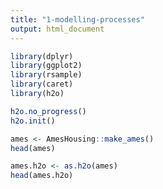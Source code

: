 ```yaml
---
title: "1-modelling-processes"
output: html_document
---
```


```r
library(dplyr)
library(ggplot2)
library(rsample)
library(caret)
library(h2o)

h2o.no_progress()
h2o.init()
```

```r
ames <- AmesHousing::make_ames()
head(ames)
```

```r
ames.h2o <- as.h2o(ames)
head(ames.h2o)
```

```r

```

